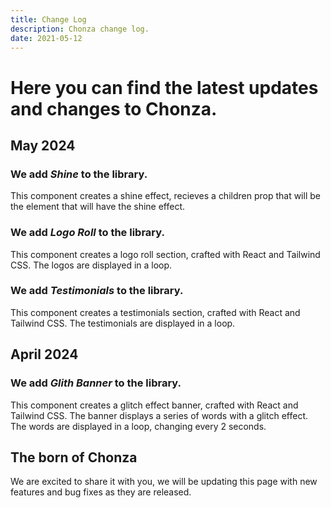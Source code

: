 ```yaml
---
title: Change Log
description: Chonza change log.
date: 2021-05-12
---
```


# Here you can find the latest updates and changes to Chonza.

## May 2024

### We add ***Shine*** to the library.

This component creates a shine effect, recieves a children prop that will be the element that will have the shine effect.

<ComponentPreview name="shine"/>

### We add ***Logo Roll*** to the library.

This component creates a logo roll section, crafted with React and Tailwind CSS. The logos are displayed in a loop. 

<ComponentPreview name="logo-roll"/>

### We add ***Testimonials*** to the library.

This component creates a testimonials section, crafted with React and Tailwind CSS. The testimonials are displayed in a loop.

<ComponentPreview name="testimonials"/>


## April 2024

### We add ***Glith Banner*** to the library.

This component creates a glitch effect banner, crafted with React and Tailwind CSS. The banner displays a series of words with a glitch effect. The words are displayed in a loop, changing every 2 seconds.

<ComponentPreview name="glitch"/> 

## The born of Chonza

We are excited to share it with you, we will be updating this page with new features and bug fixes as they are released.
